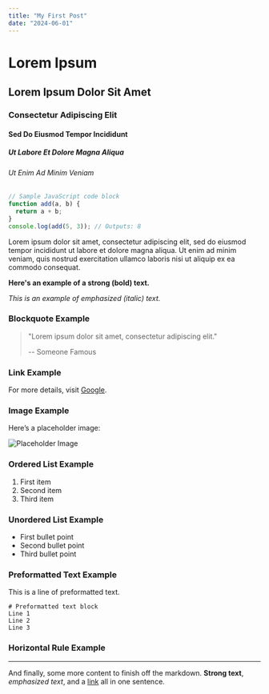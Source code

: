 ```yaml
---
title: "My First Post"
date: "2024-06-01"
---
```


# Lorem Ipsum

## Lorem Ipsum Dolor Sit Amet

### Consectetur Adipiscing Elit

#### Sed Do Eiusmod Tempor Incididunt

##### Ut Labore Et Dolore Magna Aliqua

###### Ut Enim Ad Minim Veniam

```javascript
// Sample JavaScript code block
function add(a, b) {
  return a + b;
}
console.log(add(5, 3)); // Outputs: 8
```

Lorem ipsum dolor sit amet, consectetur adipiscing elit, sed do eiusmod tempor incididunt ut labore et dolore magna aliqua. Ut enim ad minim veniam, quis nostrud exercitation ullamco laboris nisi ut aliquip ex ea commodo consequat.

**Here's an example of a strong (bold) text.**

_This is an example of emphasized (italic) text._

### Blockquote Example

> "Lorem ipsum dolor sit amet, consectetur adipiscing elit."
>
> -- Someone Famous

### Link Example

For more details, visit [Google](https://www.google.com).

### Image Example

Here’s a placeholder image:

![Placeholder Image](https://via.placeholder.com/150)

### Ordered List Example

1. First item
2. Second item
3. Third item

### Unordered List Example

- First bullet point
- Second bullet point
- Third bullet point

### Preformatted Text Example

This is a line of preformatted text.

```
# Preformatted text block
Line 1
Line 2
Line 3
```

### Horizontal Rule Example

---

And finally, some more content to finish off the markdown. **Strong text**, _emphasized text_, and a [link](https://example.com) all in one sentence.
